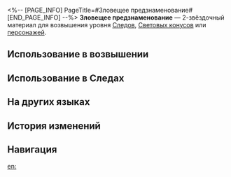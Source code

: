 <%-- [PAGE_INFO]
PageTitle=#Зловещее предзнаменование#
[END_PAGE_INFO] --%>
{{Предмет Инфобокс
|id          = 115011
|Изображение = Предмет Зловещее предзнаменование.png
|Тип         = Материал Следов
|Тип2        = Материал возвышения персонажа
|Инвентарь   = Материалы улучшения
|Редкость    = 2
|Эффект      = 
|Описание    = Фрагмент создания чёрного течения. Грубый материал для усиления.
|Источник1   = [[Создания чёрного течения]]
|Источник2   = [[Противники в Расходящейся вселенной]]
|Источник3   = [[Противники в Виртуальной вселенной]]
|Источник4   = [[Награды за поручения]]
|Источник5   = [[Неугасаемый пепел]]
|Источник6   = [[Универсальная машина для синтеза: Обмен материалов]]
|Источник7   = [[Чашелист (золотой)]]
}}
{{Описание|Несчастье всегда приходит неожиданно, и стоит понять это, оно превращается в катастрофу, охватывающую весь мир.<br /><br />''«В конце судьбы звенят колокола смерти».''}}
'''Зловещее предзнаменование''' — 2-звёздочный материал для возвышения уровня [[Следы|Следов]], [[Световые конусы|Световых конусов]] или [[Персонажи|персонажей]].

==Использование в возвышении==
{{Использование в возвышении}}

==Использование в Следах==
{{Использование в следах}}

==На других языках==
{{На других языках
|en   = Ethereal Omen
|zhs  = 预兆似有若无
|zht  = 預兆似有若無
|ja   = あるようでない予兆
|ko   = 있는 듯 없는 듯한 조짐
|es   = Augurio etéreo
|fr   = Présage éthéré
|ru   = Зловещее предзнаменование
|th   = Ethereal Omen
|vi   = Điềm Báo Mơ Hồ
|de   = Ätherisches Omen
|id   = Ethereal Omen
|pt   = Presságio Etéreo
}}

==История изменений==
{{История изменений|3.5}}

==Навигация==
{{Материалы улучшения Навбокс}}

[[en:]]